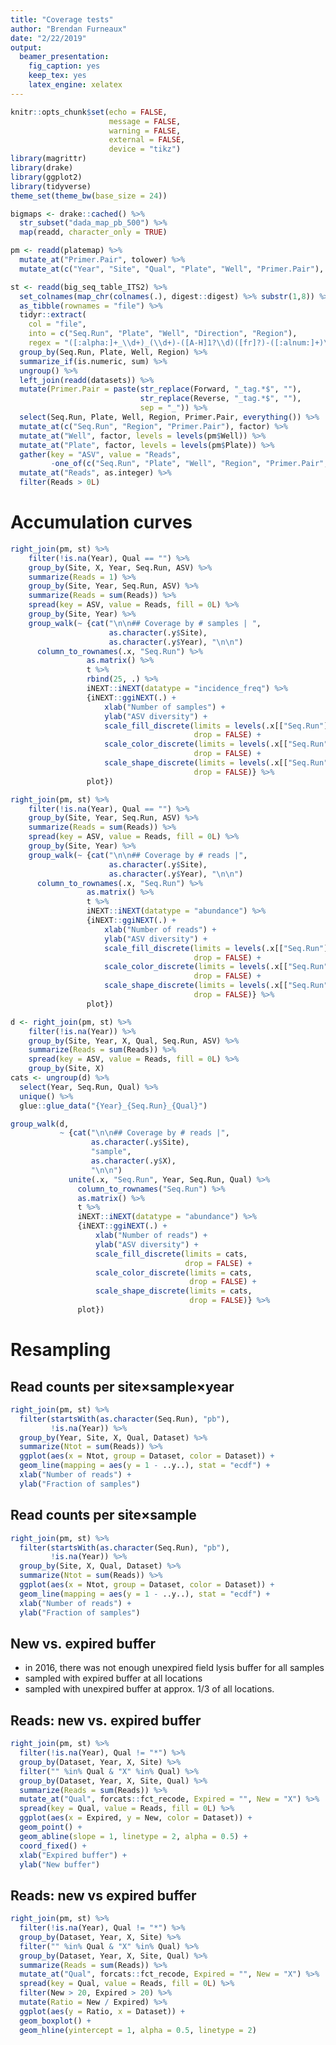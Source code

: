 ```yaml
---
title: "Coverage tests"
author: "Brendan Furneaux"
date: "2/22/2019"
output: 
  beamer_presentation: 
    fig_caption: yes
    keep_tex: yes
    latex_engine: xelatex
---
```


```r
knitr::opts_chunk$set(echo = FALSE,
                      message = FALSE,
                      warning = FALSE,
                      external = FALSE,
                      device = "tikz")
library(magrittr)
library(drake)
library(ggplot2)
library(tidyverse)
theme_set(theme_bw(base_size = 24))

bigmaps <- drake::cached() %>%
  str_subset("dada_map_pb_500") %>%
  map(readd, character_only = TRUE)

pm <- readd(platemap) %>%
  mutate_at("Primer.Pair", tolower) %>%
  mutate_at(c("Year", "Site", "Qual", "Plate", "Well", "Primer.Pair"), factor)

st <- readd(big_seq_table_ITS2) %>%
  set_colnames(map_chr(colnames(.), digest::digest) %>% substr(1,8)) %>%
  as_tibble(rownames = "file") %>%
  tidyr::extract(
    col = "file",
    into = c("Seq.Run", "Plate", "Well", "Direction", "Region"),
    regex = "([:alpha:]+_\\d+)_(\\d+)-([A-H]1?\\d)([fr]?)-([:alnum:]+)\\.qfilt\\.fastq\\.gz") %>%
  group_by(Seq.Run, Plate, Well, Region) %>%
  summarize_if(is.numeric, sum) %>%
  ungroup() %>%
  left_join(readd(datasets)) %>%
  mutate(Primer.Pair = paste(str_replace(Forward, "_tag.*$", ""),
                             str_replace(Reverse, "_tag.*$", ""),
                             sep = "_")) %>%
  select(Seq.Run, Plate, Well, Region, Primer.Pair, everything()) %>%
  mutate_at(c("Seq.Run", "Region", "Primer.Pair"), factor) %>%
  mutate_at("Well", factor, levels = levels(pm$Well)) %>%
  mutate_at("Plate", factor, levels = levels(pm$Plate)) %>%
  gather(key = "ASV", value = "Reads",
         -one_of(c("Seq.Run", "Plate", "Well", "Region", "Primer.Pair", "Dataset", "Tech", "Runs", "Forward", "Reverse", "Regions", "PlateKey", "Homopolymer.Gap.Penalty", "Band.Size", "Pool"))) %>%
  mutate_at("Reads", as.integer) %>%
  filter(Reads > 0L)
```

# Accumulation curves

```r
right_join(pm, st) %>%
    filter(!is.na(Year), Qual == "") %>%
    group_by(Site, X, Year, Seq.Run, ASV) %>%
    summarize(Reads = 1) %>%
    group_by(Site, Year, Seq.Run, ASV) %>%
    summarize(Reads = sum(Reads)) %>%
    spread(key = ASV, value = Reads, fill = 0L) %>%
    group_by(Site, Year) %>%
    group_walk(~ {cat("\n\n## Coverage by # samples | ",
                      as.character(.y$Site),
                      as.character(.y$Year), "\n\n")
      column_to_rownames(.x, "Seq.Run") %>%
                 as.matrix() %>%
                 t %>%
                 rbind(25, .) %>%
                 iNEXT::iNEXT(datatype = "incidence_freq") %>%
                 {iNEXT::ggiNEXT(.) +
                     xlab("Number of samples") +
                     ylab("ASV diversity") +
                     scale_fill_discrete(limits = levels(.x[["Seq.Run"]]),
                                         drop = FALSE) +
                     scale_color_discrete(limits = levels(.x[["Seq.Run"]]),
                                         drop = FALSE) +
                     scale_shape_discrete(limits = levels(.x[["Seq.Run"]]),
                                         drop = FALSE)} %>%
                 plot})
```

```r
right_join(pm, st) %>%
    filter(!is.na(Year), Qual == "") %>%
    group_by(Site, Year, Seq.Run, ASV) %>%
    summarize(Reads = sum(Reads)) %>%
    spread(key = ASV, value = Reads, fill = 0L) %>%
    group_by(Site, Year) %>%
    group_walk(~ {cat("\n\n## Coverage by # reads |",
                      as.character(.y$Site),
                      as.character(.y$Year), "\n\n")
      column_to_rownames(.x, "Seq.Run") %>%
                 as.matrix() %>%
                 t %>%
                 iNEXT::iNEXT(datatype = "abundance") %>%
                 {iNEXT::ggiNEXT(.) +
                     xlab("Number of reads") +
                     ylab("ASV diversity") +
                     scale_fill_discrete(limits = levels(.x[["Seq.Run"]]),
                                         drop = FALSE) +
                     scale_color_discrete(limits = levels(.x[["Seq.Run"]]),
                                         drop = FALSE) +
                     scale_shape_discrete(limits = levels(.x[["Seq.Run"]]),
                                         drop = FALSE)} %>%
                 plot})
```
```r
d <- right_join(pm, st) %>%
    filter(!is.na(Year)) %>%
    group_by(Site, Year, X, Qual, Seq.Run, ASV) %>%
    summarize(Reads = sum(Reads)) %>%
    spread(key = ASV, value = Reads, fill = 0L) %>%
    group_by(Site, X)
cats <- ungroup(d) %>%
  select(Year, Seq.Run, Qual) %>%
  unique() %>%
  glue::glue_data("{Year}_{Seq.Run}_{Qual}")

group_walk(d, 
           ~ {cat("\n\n## Coverage by # reads |",
                  as.character(.y$Site),
                  "sample",
                  as.character(.y$X),
                  "\n\n")
             unite(.x, "Seq.Run", Year, Seq.Run, Qual) %>%
               column_to_rownames("Seq.Run") %>%
               as.matrix() %>%
               t %>%
               iNEXT::iNEXT(datatype = "abundance") %>%
               {iNEXT::ggiNEXT(.) +
                   xlab("Number of reads") +
                   ylab("ASV diversity") +
                   scale_fill_discrete(limits = cats,
                                       drop = FALSE) +
                   scale_color_discrete(limits = cats,
                                        drop = FALSE) +
                   scale_shape_discrete(limits = cats,
                                        drop = FALSE)} %>%
               plot})
```

# Resampling

## Read counts per site×sample×year

```r
right_join(pm, st) %>%
  filter(startsWith(as.character(Seq.Run), "pb"),
         !is.na(Year)) %>%
  group_by(Year, Site, X, Qual, Dataset) %>%
  summarize(Ntot = sum(Reads)) %>%
  ggplot(aes(x = Ntot, group = Dataset, color = Dataset)) +
  geom_line(mapping = aes(y = 1 - ..y..), stat = "ecdf") +
  xlab("Number of reads") +
  ylab("Fraction of samples")
```

## Read counts per site×sample

```r
right_join(pm, st) %>%
  filter(startsWith(as.character(Seq.Run), "pb"),
         !is.na(Year)) %>%
  group_by(Site, X, Qual, Dataset) %>%
  summarize(Ntot = sum(Reads)) %>%
  ggplot(aes(x = Ntot, group = Dataset, color = Dataset)) +
  geom_line(mapping = aes(y = 1 - ..y..), stat = "ecdf") +
  xlab("Number of reads") +
  ylab("Fraction of samples")
```

## New vs. expired buffer

 - in 2016, there was not enough unexpired field lysis buffer for all samples
 - sampled with expired buffer at all locations
 - sampled with unexpired buffer at approx. 1/3 of all locations.

## Reads: new vs. expired buffer

```r
right_join(pm, st) %>%
  filter(!is.na(Year), Qual != "*") %>%
  group_by(Dataset, Year, X, Site) %>%
  filter("" %in% Qual & "X" %in% Qual) %>%
  group_by(Dataset, Year, X, Site, Qual) %>%
  summarize(Reads = sum(Reads)) %>%
  mutate_at("Qual", forcats::fct_recode, Expired = "", New = "X") %>%
  spread(key = Qual, value = Reads, fill = 0L) %>%
  ggplot(aes(x = Expired, y = New, color = Dataset)) +
  geom_point() +
  geom_abline(slope = 1, linetype = 2, alpha = 0.5) +
  coord_fixed() +
  xlab("Expired buffer") +
  ylab("New buffer")
```

## Reads: new vs expired buffer

```r
right_join(pm, st) %>%
  filter(!is.na(Year), Qual != "*") %>%
  group_by(Dataset, Year, X, Site) %>%
  filter("" %in% Qual & "X" %in% Qual) %>%
  group_by(Dataset, Year, X, Site, Qual) %>%
  summarize(Reads = sum(Reads)) %>%
  mutate_at("Qual", forcats::fct_recode, Expired = "", New = "X") %>%
  spread(key = Qual, value = Reads, fill = 0L) %>%
  filter(New > 20, Expired > 20) %>%
  mutate(Ratio = New / Expired) %>%
  ggplot(aes(y = Ratio, x = Dataset)) +
  geom_boxplot() +
  geom_hline(yintercept = 1, alpha = 0.5, linetype = 2)
```

